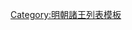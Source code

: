 {{ming|title=明朝陵川國諸王|ed=陵川國|head=[[永乐 (明朝)|永樂]]二十二年（[[1424年]]）封。|
{{ming/title}}
{{ming/list|陵川康肅王|[[朱佶煃]]|朱模、庶二子|[[1424年]]—[[1474年]]|永樂二十二年封。[[成化]]十年薨。}}
{{ming/list|陵川懷懿王|[[朱幼𡐖]]|朱佶煃、嫡一子|追封|[[正统 (年号)|正統]]十三年封[[长子 (封号)|長子]]。成化八年卒。以子[[朱詮𨮒|詮𨮒]]襲封。追封諡懷懿王。}}
{{ming/list|陵川康簡王|[[朱詮𨮒]]|朱幼𡐖、庶一子|[[1477年]]—[[1531年]]|成化十三年襲封。[[嘉靖]]十年薨。}}
{{ming/list|陵川悼康王|[[朱勛瀼]]|朱詮𨮒、嫡一子|追封|[[弘治 (明朝)|弘治]]三年封長子。嘉靖九年卒。以子[[朱胤杲|胤杲]]襲封。追封諡悼康王。}}
{{ming/list|陵川莊安王|[[朱胤杲]]|朱勛瀼、嫡一子|[[1535年]]—[[1560年]]|嘉靖十四年襲封。三十九年薨。}}
{{ming/list|陵川溫穆王|[[朱恬燆]]|朱胤杲、嫡一子|[[1567年]]—[[1599年]]|[[隆庆 (明朝)|隆慶]]元年襲封。[[萬曆]]二十七年薨。}}
{{ming/list|陵川王|[[朱珵墉]]|朱恬燆、庶一子|[[1602年]]—[[1612年]]|萬曆二十一年封長子。三十年襲封。四十年薨。}}
{{ming/list|陵川王|[[朱效鏈]]|朱珵墉、嫡一子|[[1620年]]—？年|[[泰昌]]元年襲封。}}
}}<noinclude>
[[Category:明朝諸王列表模板]]
</noinclude>